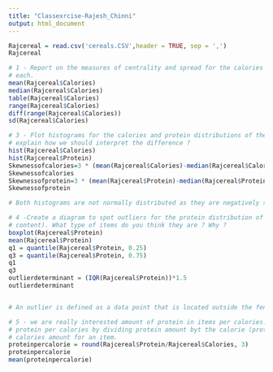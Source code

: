```yaml
---
title: "Classexrcise-Rajesh_Chinni"
output: html_document
---
```


```r
Rajcereal = read.csv('cereals.CSV',header = TRUE, sep = ',')
Rajcereal
```

```r
# 1 - Report on the measures of centrality and spread for the calories variable of the data with at least two measures
# each.
mean(Rajcereal$Calories)
median(Rajcereal$Calories)
table(Rajcereal$Calories)
range(Rajcereal$Calories)
diff(range(Rajcereal$Calories))
sd(Rajcereal$Calories)

```

```r
# 3 - Plot histograms for the calories and protein distributions of the items. What difference(s) do you see, briefly
# explain how we should interpret the difference ?
hist(Rajcereal$Calories)
hist(Rajcereal$Protein)
Skewnessofcalories=3 * (mean(Rajcereal$Calories)-median(Rajcereal$Calories))/sd(Rajcereal$Calories)
Skewnessofcalories
Skewnessofprotein=3 * (mean(Rajcereal$Protein)-median(Rajcereal$Protein))/sd(Rajcereal$Protein)
Skewnessofprotein

# Both histograms are not normally distributed as they are negatively skewed. Majority of calories are between 80 and # 120. Majority of proteins are between 1 and 3.
```

```r
# 4 -Create a diagram to spot outliers for the protein distribution of the items (extremely high or low in protein
# content). What type of items do you think they are ? Why ?
boxplot(Rajcereal$Protein)
mean(Rajcereal$Protein)
q1 = quantile(Rajcereal$Protein, 0.25)
q3 = quantile(Rajcereal$Protein, 0.75)
q1
q3
outlierdeterminant = (IQR(Rajcereal$Protein))*1.5
outlierdeterminant


# An outlier is defined as a data point that is located outside the fences ("whiskers") of the boxplot (e.g: outside  # 1.5 times the interquartile range above the upper quartile and below the lower quartile).  q1 and q3 are 2 and 3. #Here the outlier deteminant is 1.5 (i.e, 3 minus 2  multiplied by 1.5). Therefore, outliers would be below o.5 (i.e, #2-1.5) and above 4.5 (i.e, 3+1.5). So the ouliers are 5 and 6 which are above 4.5

```

```r
# 5 - we are really interested amount of protein in items per calories. To investigate this, you need to calculate
# protein per calories by dividing protein amount byt the calorie (protein/calories). What is the average protein per
# calories amount for an item.
proteinpercalorie = round(Rajcereal$Protein/Rajcereal$Calories, 3)
proteinpercalorie
mean(proteinpercalorie)

```

